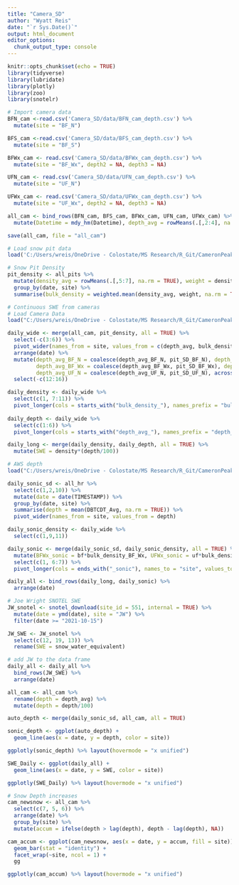 ```yaml
---
title: "Camera_SD"
author: "Wyatt Reis"
date: "`r Sys.Date()`"
output: html_document
editor_options: 
  chunk_output_type: console
---
```


```r
knitr::opts_chunk$set(echo = TRUE)
library(tidyverse)
library(lubridate)
library(plotly)
library(zoo)
library(snotelr)
```

```r
# Import camera data
BFN_cam <-read.csv('Camera_SD/data/BFN_cam_depth.csv') %>%
  mutate(site = "BF_N")

BFS_cam <-read.csv('Camera_SD/data/BFS_cam_depth.csv') %>%
  mutate(site = "BF_S")

BFWx_cam <- read.csv('Camera_SD/data/BFWx_cam_depth.csv') %>%
  mutate(site = "BF_Wx", depth2 = NA, depth3 = NA)

UFN_cam <- read.csv('Camera_SD/data/UFN_cam_depth.csv') %>%
  mutate(site = "UF_N")

UFWx_cam <- read.csv('Camera_SD/data/UFWx_cam_depth.csv') %>%
  mutate(site = "UF_Wx", depth2 = NA, depth3 = NA)

all_cam <- bind_rows(BFN_cam, BFS_cam, BFWx_cam, UFN_cam, UFWx_cam) %>% 
  mutate(Datetime = mdy_hm(Datetime), depth_avg = rowMeans(.[,2:4], na.rm = TRUE), date = date(Datetime))

save(all_cam, file = "all_cam")
```

```r
# Load snow pit data
load('C:/Users/wreis/OneDrive - Colostate/MS Research/R_Git/CameronPeakFire/all_pits')

# Snow Pit Density 
pit_density <- all_pits %>%
  mutate(density_avg = rowMeans(.[,5:7], na.rm = TRUE), weight = densityTop - densityBot) %>%
  group_by(date, site) %>%
  summarise(bulk_density = weighted.mean(density_avg, weight, na.rm = TRUE), pit_SD = max(heightAG, na.rm = TRUE))
```

```r
# Continuous SWE from cameras
# Load Camera Data
load("C:/Users/wreis/OneDrive - Colostate/MS Research/R_Git/CameronPeakFire/all_cam")

daily_wide <- merge(all_cam, pit_density, all = TRUE) %>% 
  select(-c(3:6)) %>% 
  pivot_wider(names_from = site, values_from = c(depth_avg, bulk_density, pit_SD)) %>% 
  arrange(date) %>% 
  mutate(depth_avg_BF_N = coalesce(depth_avg_BF_N, pit_SD_BF_N), depth_avg_BF_S = coalesce(depth_avg_BF_S, pit_SD_BF_S),
         depth_avg_BF_Wx = coalesce(depth_avg_BF_Wx, pit_SD_BF_Wx), depth_avg_UF_Wx = coalesce(depth_avg_UF_Wx, pit_SD_UF_Wx),
         depth_avg_UF_N = coalesce(depth_avg_UF_N, pit_SD_UF_N), across(7:11, ~ na.approx(.x, rule = 2))) %>% 
  select(-c(12:16))

daily_density <- daily_wide %>% 
  select(c(1, 7:11)) %>%
  pivot_longer(cols = starts_with("bulk_density_"), names_prefix = "bulk_density_", names_to = "site", values_to = "density")
  
daily_depth <- daily_wide %>% 
  select(c(1:6)) %>%
  pivot_longer(cols = starts_with("depth_avg_"), names_prefix = "depth_avg_", names_to = "site", values_to = "depth")

daily_long <- merge(daily_density, daily_depth, all = TRUE) %>% 
  mutate(SWE = density*(depth/100))
```

```r
# AWS depth
load("C:/Users/wreis/OneDrive - Colostate/MS Research/R_Git/CameronPeakFire/all_hr_AWS")

daily_sonic_sd <- all_hr %>% 
  select(c(1,2,10)) %>% 
  mutate(date = date(TIMESTAMP)) %>% 
  group_by(date, site) %>% 
  summarise(depth = mean(DBTCDT_Avg, na.rm = TRUE)) %>% 
  pivot_wider(names_from = site, values_from = depth)

daily_sonic_density <- daily_wide %>% 
  select(c(1,9,11))

daily_sonic <- merge(daily_sonic_sd, daily_sonic_density, all = TRUE) %>% 
  mutate(BFWx_sonic = bf*bulk_density_BF_Wx, UFWx_sonic = uf*bulk_density_UF_Wx) %>% 
  select(c(1, 6:7)) %>% 
  pivot_longer(cols = ends_with("_sonic"), names_to = "site", values_to = "SWE")

daily_all <- bind_rows(daily_long, daily_sonic) %>% 
  arrange(date)
```

```r
# Joe Wright SNOTEL SWE
JW_snotel <- snotel_download(site_id = 551, internal = TRUE) %>% 
  mutate(date = ymd(date), site = "JW") %>% 
  filter(date >= "2021-10-15")

JW_SWE <- JW_snotel %>% 
  select(c(12, 19, 13)) %>% 
  rename(SWE = snow_water_equivalent)

# add JW to the data frame
daily_all <- daily_all %>% 
  bind_rows(JW_SWE) %>% 
  arrange(date)
```

```r
all_cam <- all_cam %>% 
  rename(depth = depth_avg) %>% 
  mutate(depth = depth/100)

auto_depth <- merge(daily_sonic_sd, all_cam, all = TRUE)

sonic_depth <- ggplot(auto_depth) + 
  geom_line(aes(x = date, y = depth, color = site))

ggplotly(sonic_depth) %>% layout(hovermode = "x unified")

SWE_Daily <- ggplot(daily_all) + 
  geom_line(aes(x = date, y = SWE, color = site))

ggplotly(SWE_Daily) %>% layout(hovermode = "x unified")
```

```r
# Snow Depth increases
cam_newsnow <- all_cam %>% 
  select(c(7, 5, 6)) %>% 
  arrange(date) %>% 
  group_by(site) %>% 
  mutate(accum = ifelse(depth > lag(depth), depth - lag(depth), NA))

cam_accum <- ggplot(cam_newsnow, aes(x = date, y = accum, fill = site)) + 
  geom_bar(stat = "identity") +
  facet_wrap(~site, ncol = 1) + 
  gg

ggplotly(cam_accum) %>% layout(hovermode = "x unified")
```


